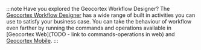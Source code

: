 :::note Have you explored the Geocortex Workflow Designer?
The [Geocortex Workflow Designer](https://apps.geocortex.com/workflow/designer/) has a wide range of built in activities you can use to satisfy your business case. You can take the behaviour of workflow even farther by running the commands and operations available in [Geocortex Web](TODO - link to commands-operations in web) and [Geocortex Mobile](mobile/concepts-commands-operations).
:::
